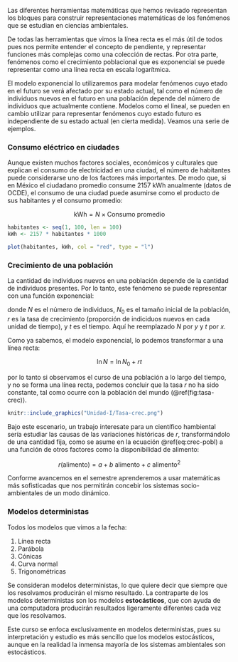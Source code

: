 Las diferentes herramientas matemáticas que hemos revisado representan los bloques para construir representaciones matemáticas de los fenómenos que se estudian en ciencias ambientales.

De todas las herramientas que vimos la línea recta es el más útil de todos pues nos permite entender el concepto de pendiente, y representar funciones más complejas como una colección de rectas. Por otra parte, fenómenos como el crecimiento poblacional que es exponencial se puede representar como una línea recta en escala logarítmica.

El modelo exponencial lo utilizaremos para modelar fenómenos cuyo etado en el futuro se verá afectado por su estado actual, tal como el número de individuos nuevos en el futuro en una población depende del número de individuos que actualmente contiene. Modelos como el lineal, se pueden en cambio utilizar para representar fenómenos cuyo estado futuro es independiente de su estado actual (en cierta medida). Veamos una serie de ejemplos.

### Consumo eléctrico en ciudades

Aunque existen muchos factores sociales, económicos y culturales que explican el consumo de electricidad en una ciudad, el número de habitantes puede considerarse uno de los factores más importantes. De modo que, si en México el ciudadano promedio consume 2157 kWh anualmente (datos de OCDE), el consumo de una ciudad puede asumirse como el producto de sus habitantes y el consumo promedio:

$$\mathrm{kWh} = N \times \mathrm{Consumo\ promedio} $$

```r
habitantes <- seq(1, 100, len = 100)
kWh <- 2157 * habitantes * 1000

plot(habitantes, kWh, col = "red", type = "l")
```

### Crecimiento de una población

La cantidad de individuos nuevos en una población depende de la cantidad de individuos presentes. Por lo tanto, este fenómeno se puede representar con una función exponencial:

\begin{equation}
N(t) = N_0e^{rt} (\#eq:crec-pobl)
\end{equation}

donde $N$ es el número de individuos, $N_0$ es el tamaño inicial de la población, $r$ es la tasa de crecimiento (proporción de indiciduos nuevos en cada unidad de tiempo), y $t$ es el tiempo. Aquí he reemplazado $N$ por $y$ y $t$ por $x$.

Como ya sabemos, el modelo exponencial, lo podemos transformar a una línea recta:

$$ \ln N = \ln N_0 + rt$$

por lo tanto si observamos el curso de una población a lo largo del tiempo, y no se forma una línea recta, podemos concluir que la tasa $r$ no ha sido constante, tal como ocurre con la población del mundo (\@ref(fig:tasa-crec)).

```r
knitr::include_graphics("Unidad-I/Tasa-crec.png")
```

Bajo este escenario, un trabajo interesate para un científico hambiental sería estudiar las causas de las variaciones históricas de $r$, transformándolo de una cantidad fija, como se asume en la
ecuación \@ref(eq:crec-pobl) a una función de otros factores como la disponibilidad de alimento:

$$r(\mathrm{alimento}) = a + b \mathrm{\ alimento} + c \mathrm{\ alimento}^2$$

Conforme avancemos en el semestre aprenderemos a usar matemáticas más sofisticadas que nos permitirán concebir los sistemas socio-ambientales de un modo dinámico.

### Modelos deterministas

Todos los modelos que vimos a la fecha:

1. Línea recta
2. Parábola
3. Cónicas
4. Curva normal
5. Trigonométricas

Se consideran modelos deterministas, lo que quiere decir que siempre que los resolvamos producirán el mismo resultado. La contraparte de los modelos deterministas son los modelos **estocásticos**, que con ayuda de una computadora producirán resultados ligeramente diferentes cada vez que los resolvamos.

Este curso se enfoca exclusivamente en modelos deterministas, pues su interpretación y estudio es más sencillo que los modelos estocásticos, aunque en la realidad la inmensa mayoría de los sistemas ambientales son estocásticos.